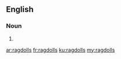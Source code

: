 {{also|rag dolls}}

==English==

===Noun===
{{head|en|noun plural form}}

# {{plural of|ragdoll|lang=en}}

[[ar:ragdolls]]
[[fr:ragdolls]]
[[ku:ragdolls]]
[[my:ragdolls]]